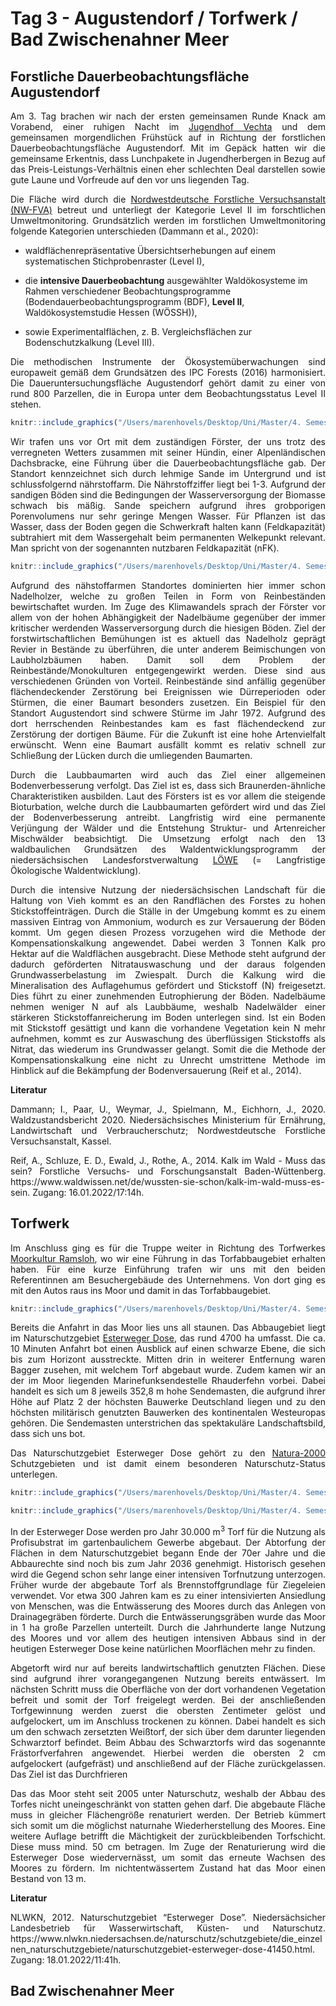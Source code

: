 # Tag 3 - Augustendorf / Torfwerk / Bad Zwischenahner Meer

## Forstliche Dauerbeobachtungsfläche Augustendorf
<div style="text-align: justify">

Am 3. Tag brachen wir nach der ersten gemeinsamen Runde Knack am Vorabend, einer ruhigen Nacht im [Jugendhof Vechta](https://www.bdkj-jugendhof.de/) und dem gemeinsamen morgendlichen Frühstück auf in Richtung der forstlichen Dauerbeobachtungsfläche Augustendorf. Mit im Gepäck hatten wir die gemeinsame Erkentnis, dass Lunchpakete in Jugendherbergen in Bezug auf das Preis-Leistungs-Verhältnis einen eher schlechten Deal darstellen sowie gute Laune und Vorfreude auf den vor uns liegenden Tag. 

Die Fläche wird durch die [Nordwestdeutsche Forstliche Versuchsanstalt (NW-FVA)]( https://www.nw-fva.de/) betreut und unterliegt der Kategorie Level II im forschtlichen Umweltmonitoring. Grundsätzlich werden im forstlichen Umweltmonitoring folgende Kategorien unterschieden (Dammann et al., 2020):

<div style="text-align: left">
-	waldflächenrepräsentative Übersichtserhebungen auf einem systematischen Stichprobenraster (Level I), 

-	die **intensive Dauerbeobachtung** ausgewählter Waldökosysteme im Rahmen verschiedener Beobachtungsprogramme (Bodendauerbeobachtungsprogramm (BDF), **Level II**, Waldökosystemstudie Hessen (WÖSSH)), 

-	sowie Experimentalflächen, z. B. Vergleichsflächen zur Bodenschutzkalkung (Level III).
 
<div style="text-align: justify">

Die methodischen Instrumente der Ökosystemüberwachungen sind europaweit gemäß dem Grundsätzen des IPC Forests (2016) harmonisiert. Die Daueruntersuchungsfläche Augustendorf gehört damit zu einer von rund 800 Parzellen, die in Europa unter dem Beobachtungsstatus Level II stehen.

```r
knitr::include_graphics("/Users/marenhovels/Desktop/Uni/Master/4. Semester/Exkursion/report_neu/exkursion/images/kristof/IMG_9157.jpg")
```

Wir trafen uns vor Ort mit dem zuständigen Förster, der uns trotz des verregneten Wetters zusammen mit seiner Hündin, einer Alpenländischen Dachsbracke, eine Führung über die Dauerbeobachtungsfläche gab. Der Standort kennzeichnet sich durch lehmige Sande im Untergrund und ist schlussfolgernd nährstoffarm. Die Nährstoffziffer liegt bei 1-3. Aufgrund der sandigen Böden sind die Bedingungen der Wasserversorgung der Biomasse schwach bis mäßig. Sande speichern aufgrund ihres grobporigen Porenvolumens nur sehr geringe Mengen Wasser. Für Pflanzen ist das Wasser, dass der Boden gegen die Schwerkraft halten kann (Feldkapazität) subtrahiert mit dem Wassergehalt beim permanenten Welkepunkt relevant. Man spricht von der sogenannten nutzbaren Feldkapazität (nFK). 

```r
knitr::include_graphics("/Users/marenhovels/Desktop/Uni/Master/4. Semester/Exkursion/report_neu/exkursion/images/Maren/Dachsbracke_Herr_Mansfeldt.jpg")
```

Aufgrund des nähstoffarmen Standortes dominierten hier immer schon Nadelholzer, welche zu großen Teilen in Form von Reinbeständen bewirtschaftet wurden. Im Zuge des Klimawandels sprach der Förster vor allem von der hohen Abhängigkeit der Nadelbäume gegenüber der immer kritischer werdenden Wasserversorgung durch die hiesigen Böden. Ziel der forstwirtschaftlichen Bemühungen ist es aktuell das Nadelholz geprägt Revier in Bestände zu überführen, die unter anderem Beimischungen von Laubholzbäumen haben. Damit soll dem Problem der Reinbestände/Monokulturen entgegengewirkt werden. Diese sind aus verschiedenen Gründen von Vorteil. Reinbestände sind anfällig gegenüber flächendeckender Zerstörung bei Ereignissen wie Dürreperioden oder Stürmen, die einer Baumart besonders zusetzen. Ein Beispiel für den Standort Augustendort sind schwere Stürme im Jahr 1972. Aufgrund des dort herrschenden Reinbestandes kam es fast flächendeckend zur Zerstörung der dortigen Bäume. Für die Zukunft ist eine hohe Artenvielfalt erwünscht. Wenn eine Baumart ausfällt kommt es relativ schnell zur Schließung der Lücken durch die umliegenden Baumarten.
 
Durch die Laubbaumarten wird auch das Ziel einer allgemeinen Bodenverbesserung verfolgt. Das Ziel ist es, dass sich Braunerden-ähnliche Charakteristiken ausbilden. Laut des Försters ist es vor allem die steigende Bioturbation, welche durch die Laubbaumarten gefördert wird und das Ziel der Bodenverbesserung antreibt. Langfristig wird eine permanente Verjüngung der Wälder und die Entstehung Struktur- und Artenreicher Mischwälder beabsichtigt. Die Umsetzung erfolgt nach den 13 waldbaulichen Grundsätzen des Waldentwicklungsprogramm der niedersächsischen Landesforstverwaltung [LÖWE](https://www.ml.niedersachsen.de/startseite/themen/waelder_niedersachsen/regierungsprogramm-loewe-4756.html) (= Langfristige Ökologische Waldentwicklung).

Durch die intensive Nutzung der niedersächsischen  Landschaft für die Haltung von Vieh kommt es an den Randflächen des Forstes zu hohen Stickstoffeinträgen. Durch die Ställe in der Umgebung kommt es zu einem massiven Eintrag von Ammonium, wodurch es zur Versauerung der Böden kommt. Um gegen diesen Prozess vorzugehen wird die Methode der Kompensationskalkung angewendet. Dabei werden 3 Tonnen Kalk pro Hektar auf die Waldflächen ausgebracht. Diese Methode steht aufgrund der dadurch geförderten Nitratauswaschung und der daraus folgenden Grundwasserbelastung im Zwiespalt. Durch die Kalkung wird die Mineralisation des Auflagehumus gefördert und Stickstoff (N) freigesetzt. Dies führt zu einer zunehmenden Eutrophierung der Böden. Nadelbäume nehmen weniger N auf als Laubbäume, weshalb Nadelwälder einer stärkeren Stickstoffanreicherung im Boden unterlegen sind. Ist ein Boden mit Stickstoff gesättigt und kann die vorhandene Vegetation kein N mehr aufnehmen, kommt es zur Auswaschung des überflüssigen Stickstoffs als Nitrat, das wiederum ins Grundwasser gelangt. Somit die die Methode der Kompensationskalkung eine nicht zu Unrecht umstrittene Methode im Hinblick auf die Bekämpfung der Bodenversauerung (Reif et al., 2014).

**Literatur**

Dammann; I., Paar, U., Weymar, J., Spielmann, M., Eichhorn, J., 2020. Waldzustandsbericht 	2020. Niedersächsisches Ministerium für Ernährung, Landwirtschaft und 	Verbraucherschutz; Nordwestdeutsche Forstliche Versuchsanstalt, Kassel.

Reif, A., Schluze, E. D., Ewald, J., Rothe, A., 2014. Kalk im Wald - Muss das sein? Forstliche Versuchs- und Forschungsanstalt Baden-Wüttenberg. https://www.waldwissen.net/de/wussten-sie-schon/kalk-im-wald-muss-es-sein. Zugang: 16.01.2022/17:14h. 

## Torfwerk
<div style="text-align: justify">

Im Anschluss ging es für die Truppe weiter in Richtung des Torfwerkes [Moorkultur Ramsloh](https://www.moorkultur-ramsloh.de/), wo wir eine Führung in das Torfabbaugebiet erhalten haben. Für eine kurze Einführung trafen wir uns mit den beiden Referentinnen am Besuchergebäude des Unternehmens. Von dort ging es mit den Autos raus ins Moor und damit in das Torfabbaugebiet. 

```r
knitr::include_graphics("/Users/marenhovels/Desktop/Uni/Master/4. Semester/Exkursion/report_neu/exkursion/images/kristof/IMG_9172.jpg")
```

Bereits die Anfahrt in das Moor lies uns all staunen. Das Abbaugebiet liegt im Naturschutzgebiet [Esterweger Dose](https://www.nlwkn.niedersachsen.de/naturschutz/schutzgebiete/die_einzelnen_naturschutzgebiete/naturschutzgebiet-esterweger-dose-41450.html), das rund 4700 ha umfasst. Die ca. 10 Minuten Anfahrt bot einen Ausblick auf einen schwarze Ebene, die sich bis zum Horizont ausstreckte. Mitten drin in weiterer Entfernung waren Bagger zusehen, mit welchem Torf abgebaut wurde. Zudem kamen wir an der im Moor liegenden Marinefunksendestelle Rhauderfehn vorbei. Dabei handelt es sich um 8 jeweils 352,8 m hohe Sendemasten, die aufgrund ihrer Höhe auf Platz 2 der höchsten Bauwerke Deutschland liegen und zu den höchsten militärisch genutzten Bauwerken des kontinentalen Westeuropas gehören. Die Sendemasten unterstrichen das spektakuläre Landschaftsbild, dass sich uns bot. 

Das Naturschutzgebiet Esterweger Dose gehört zu den [Natura-2000](https://www.bmuv.de/themen/naturschutz-artenvielfalt/naturschutz-biologische-vielfalt/gebietsschutz-und-vernetzung/natura-2000) Schutzgebieten und ist damit einem besonderen Naturschutz-Status unterlegen. 

```r
knitr::include_graphics("/Users/marenhovels/Desktop/Uni/Master/4. Semester/Exkursion/report_neu/exkursion/images/Eserweger_Dose_Abbau/IMG_9163.jpg")
```

```r
knitr::include_graphics("/Users/marenhovels/Desktop/Uni/Master/4. Semester/Exkursion/report_neu/exkursion/images/Eserweger_Dose_Abbau/IMG_9165.jpg")
```

In der Esterweger Dose werden pro Jahr 30.000 m^3^ Torf für die Nutzung als Profisubstrat im gartenbaulichem Gewerbe abgebaut. Der Abtorfung der Flächen in dem Naturschutzgebiet begann Ende der 70er Jahre und die Abbaurechte sind noch bis zum Jahr 2036 genehmigt. Historisch gesehen wird die Gegend schon sehr lange einer intensiven Torfnutzung unterzogen. Früher wurde der abgebaute Torf als Brennstoffgrundlage für Ziegeleien verwendet. Vor etwa 300 Jahren kam es zu einer intensivierten Ansiedlung von Menschen, was die Entwässerung des Moores durch das Anlegen von Drainagegräben förderte. Durch die Entwässerungsgräben wurde das Moor in 1 ha große Parzellen unterteilt. Durch die Jahrhunderte lange Nutzung des Moores und vor allem des heutigen intensiven Abbaus sind in der heutigen Esterweger Dose keine natürlichen Moorflächen mehr zu finden.

Abgetorft wird nur auf bereits landwirtschaftlich genutzten Flächen. Diese sind aufgrund ihrer vorangegangenen Nutzung bereits entwässert. Im nächsten Schritt muss die Oberfläche von der dort vorhandenen Vegetation befreit und somit der Torf freigelegt werden. Bei der anschließenden Torfgewinnung werden zuerst die obersten Zentimeter gelöst und aufgelockert, um im Anschluss trockenen zu können. Dabei handelt es sich um den schwach zersetzten Weißtorf, der sich über dem darunter liegenden Schwarztorf befindet. Beim Abbau des Schwarztorfs wird das sogenannte Frästorfverfahren angewendet. Hierbei werden die obersten 2 cm aufgelockert (aufgefräst) und anschließend auf der Fläche zurückgelassen. Das Ziel ist das Durchfrieren  

Das das Moor steht seit 2005 unter Naturschutz, weshalb der Abbau des Torfes nicht uneingeschränkt von statten gehen darf. Die abgebaute Fläche muss in gleicher Flächengröße renaturiert werden. Der Betrieb kümmert sich somit um die möglichst naturnahe Wiederherstellung des Moores. Eine weitere Auflage betrifft die Mächtigkeit der zurückbleibenden Torfschicht. Diese muss mind. 50 cm betragen. Im Zuge der Renaturierung wird die Esterweger Dose wiedervernässt, um somit das erneute Wachsen des Moores zu fördern. Im nichtentwässertem Zustand hat das Moor einen Bestand von 13 m. 

**Literatur**

NLWKN, 2012. Naturschutzgebiet "Esterweger Dose". Niedersächsicher Landesbetrieb für Wasserwirtschaft, Küsten- und Naturschutz. https://www.nlwkn.niedersachsen.de/naturschutz/schutzgebiete/die_einzelnen_naturschutzgebiete/naturschutzgebiet-esterweger-dose-41450.html. Zugang: 18.01.2022/11:41h.

## Bad Zwischenahner Meer
<div style="text-align: justify">
